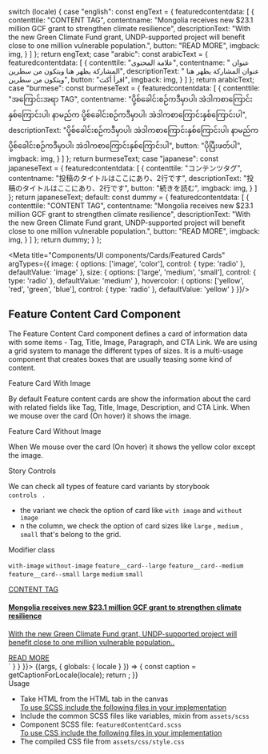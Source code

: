 
  switch (locale) {
    case "english":
      const engText = {
        featuredcontentdata: [
          {
            contenttile: "CONTENT TAG",
            contentname: "Mongolia receives new $23.1 million GCF grant to strengthen climate resilience",
            descriptionText: "With the new Green Climate Fund grant, UNDP-supported project will benefit close to one million vulnerable population.",
            button: "READ MORE",
            imgback: img,
          }
        ]
      };
      return engText;
    case "arabic":
      const arabicText = {
        featuredcontentdata: [
          {
            contenttile: "علامة المحتوى",
            contentname: " عنوان المشاركة يظهر هنا ويتكون من سطرين",
            descriptionText: " عنوان المشاركة يظهر هنا ويتكون من سطرين",
            button: "اقرأ أكث",
            imgback: img,
          }
        ]
      };
      return arabicText;
    case "burmese":
      const burmeseText = {
        featuredcontentdata: [
          {
            contenttile: "အကြောင်းအရာ TAG",
            contentname: "ပို့စ်ခေါင်းစဉ်ကဒီမှာပါ၊ အဲဒါကစာကြောင်းနှစ်ကြောင်းပါ၊ နာမည်က ပို့စ်ခေါင်းစဉ်ကဒီမှာပါ၊ အဲဒါကစာကြောင်းနှစ်ကြောင်းပါ",
            descriptionText: "ပို့စ်ခေါင်းစဉ်ကဒီမှာပါ၊ အဲဒါကစာကြောင်းနှစ်ကြောင်းပါ၊ နာမည်က ပို့စ်ခေါင်းစဉ်ကဒီမှာပါ၊ အဲဒါကစာကြောင်းနှစ်ကြောင်းပါ",
            button: "ပိုပြီးဖတ်ပါ",
            imgback: img,
          }
        ]
      };
      return burmeseText;
    case "japanese":
      const japaneseText = {
        featuredcontentdata: [
          {
            contenttile: "コンテンツタグ",
            contentname: "投稿のタイトルはここにあり、2行です",
            descriptionText: "投稿のタイトルはここにあり、2行です",
            button: "続きを読む",
            imgback: img,
          }
        ]
      };
      return japaneseText;
    default:
      const dummy = {
        featuredcontentdata: [
          {
            contenttile: "CONTENT TAG",
            contentname: "Mongolia receives new $23.1 million GCF grant to strengthen climate resilience",
            descriptionText: "With the new Green Climate Fund grant, UNDP-supported project will benefit close to one million vulnerable population.",
            button: "READ MORE",
            imgback: img,
          }
        ]
      };
      return dummy;
  }
};

<Meta title="Components/UI components/Cards/Featured Cards" argTypes={{
      image: {
        options: ['image', 'color'],
        control: { type: 'radio' },
        defaultValue: 'image'
      },
      size: {
        options: ['large', 'medium', 'small'],
        control: { type: 'radio' },
        defaultValue: 'medium'
      },
      hovercolor: {
        options: ['yellow', 'red', 'green', 'blue'],
        control: { type: 'radio' },
        defaultValue: 'yellow'
      }
    }}/>

<style>{`
 .subheading {
    font-weight: 700;
    font-size: 20px;
    color: #031c2d;
    line-height: 24px;
    margin-bottom: 12px;
    margin-top: 15px;
  }
  .subheading2 {
    font-weight: 700;
    font-size: 16px;
    color: #031c2d;
    line-height: 24px;
    margin-bottom: 12px;
    margin-top: 10px;
  }
  .css-1h4ytzj code {
    padding-right: 10px;
    width: 100%;
    font-size: 14px;
    line-height: 16px;
      background: black;
  }
`}</style>

## Feature Content Card Component

The Feature Content Card component defines a card of information data with some items - Tag, Title, Image, Paragraph, and CTA Link. We are using a grid system to manage the different types of sizes. It is a multi-usage component that creates boxes that are usually teasing some kind of content.

<div className="subheading">Feature Card With Image</div>

By default Feature content cards are show the information about the card with related fields like Tag, Title, Image, Description, and CTA Link. When we mouse over the card (On hover) it shows the image.

<div className="subheading">Feature Card Without Image</div>

When We mouse over the card (On hover) it shows the yellow color except the image.

<div className="subheading">Story Controls</div>

We can check all types of feature card variants by storybook <code> controls </code> .

<ul>
<li>the variant we check the option of card like <code>with image</code> and <code>without image</code></li>
<li>n the column, we check the option of card sizes like <code>large</code> , <code>medium</code> , <code>small</code> that's belong to the grid.</li>
</ul>

<div className="subheading2">Modifier class</div>

<code>with-image</code> <code>without-image</code> <code>feature__card--large</code> <code>feature__card--medium</code> 
<code>feature__card--small</code> <code>large</code> <code>medium</code> <code>small</code>


<Canvas>
  <Story name="Featured Cards" parameters={{ docs: { source: { code: `<div class="grid-x grid-margin-x">
  <div class="cell large-8 feature__card--large">
    <a href="#" class="feature__card feature__card--with-image">
      <div class="feature__card_slide">
        <div
          class="feature__card_image"
          style='background-image: url("static/media/stories/assets/images/card2.jpg");'
        ></div>
      </div>
      <article class="feature__card_content">
        <div class="feature__card_tag">CONTENT TAG</div>
        <div class="feature__card_description">
          <h4>
            Mongolia receives new $23.1 million GCF grant to strengthen climate
            resilience
          </h4>
          <p>
            With the new Green Climate Fund grant, UNDP-supported project will
            benefit close to one million vulnerable population..
          </p>
        </div>
        <div class="feature__cta">
          <a class="cta__link cta--arrow" href="javascript:void(0)">
            READ MORE
          </a>
        </div>
      </article>
    </a>
  </div>
</div>` } } }}>
    {(args, { globals: { locale } }) => {
      const caption = getCaptionForLocale(locale);
      return <FeaturedContentCard data={caption.featuredcontentdata} headertext={caption.headertext} {...args} ></FeaturedContentCard>;
    }}
  </Story>
</Canvas>

<div className="subheading">Usage</div>
<ul>
<li>Take HTML from the HTML tab in the canvas</li>
<u>To use SCSS include the following files in your implementation</u>
<li>Include the common SCSS files like variables, mixin from <code>assets/scss</code></li>
<li>Component SCSS file: <code>featuredContentCard.scss</code></li>
<u>To use CSS include the following files in your implementation</u>
<li>The compiled CSS file from <code>assets/css/style.css</code></li>
</ul>
